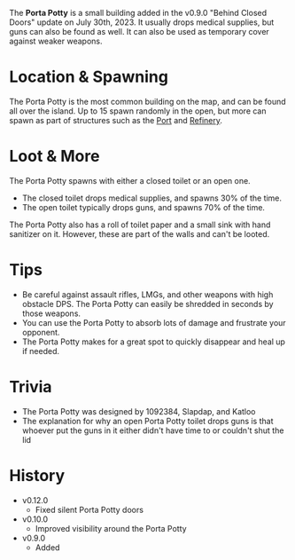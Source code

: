 The **Porta Potty** is a small building added in the v0.9.0 "Behind Closed Doors" update on July 30th, 2023. It usually drops medical supplies, but guns can also be found as well. It can also be used as temporary cover against weaker weapons.

# Location & Spawning
The Porta Potty is the most common building on the map, and can be found all over the island. Up to 15 spawn randomly in the open, but more can spawn as part of structures such as the [Port](/buildings/port) and [Refinery](/buildings/refinery). 

# Loot & More
The Porta Potty spawns with either a closed toilet or an open one.
  - The closed toilet drops medical supplies, and spawns 30% of the time.
  - The open toilet typically drops guns, and spawns 70% of the time.

The Porta Potty also has a roll of toilet paper and a small sink with hand sanitizer on it. However, these are part of the walls and can't be looted.

# Tips
- Be careful against assault rifles, LMGs, and other weapons with high obstacle DPS. The Porta Potty can easily be shredded in seconds by those weapons.
- You can use the Porta Potty to absorb lots of damage and frustrate your opponent.
- The Porta Potty makes for a great spot to quickly disappear and heal up if needed.

# Trivia
- The Porta Potty was designed by 1092384, Slapdap, and Katloo
- The explanation for why an open Porta Potty toilet drops guns is that whoever put the guns in it either didn't have time to or couldn't shut the lid

# History
- v0.12.0
  - Fixed silent Porta Potty doors
- v0.10.0
  - Improved visibility around the Porta Potty
- v0.9.0
  - Added
